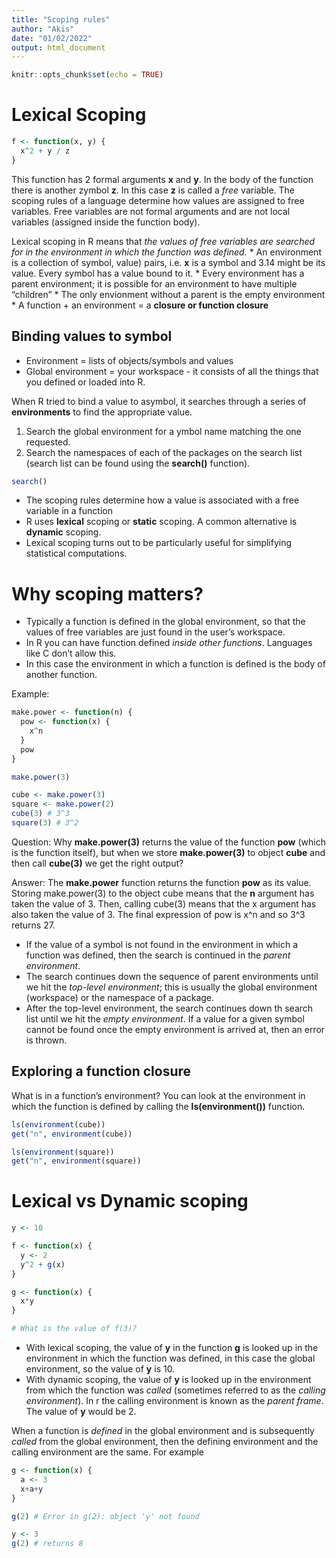 ```yaml
---
title: "Scoping rules"
author: "Akis"
date: "01/02/2022"
output: html_document
---
```


```r
knitr::opts_chunk$set(echo = TRUE)
```

# Lexical Scoping

```r
f <- function(x, y) {
  x^2 + y / z
}
```

This function has 2 formal arguments **x** and **y**. In the body of the function there is another zymbol **z**. In this case **z** is called a *free* variable. The scoping rules of a language determine how values are assigned to free variables. Free variables are not formal arguments and are not local variables (assigned inside the function body).

Lexical scoping in R means that 
*the values of free variables are searched for in the environment in which the function was defined.*
* An environment is a collection of symbol, value) pairs, i.e. **x** is a symbol and 3.14 might be its value. Every symbol has a value bound to it.
* Every environment has a parent environment; it is possible for an environment to have multiple "children"
* The only envionment without a parent is the empty environment
* A function + an environment = a **closure or function closure**

## Binding values to symbol

* Environment = lists of objects/symbols and values
* Global environment = your workspace - it consists of all the things that you defined or loaded into R.

When R tried to bind a value to asymbol, it searches through a series of **environments** to find the appropriate value.

1. Search the global environment for a ymbol name matching the one requested.
2. Search the namespaces of each of the packages on the search list (search list can be found using the **search()** function).

```r
search()
```

* The scoping rules determine how a value is associated with a free variable in a function
* R uses **lexical** scoping or **static** scoping. A common alternative is **dynamic** scoping.
* Lexical scoping turns out to be particularly useful for simplifying statistical computations.

# Why scoping matters?

* Typically a function is defined in the global environment, so that the values of free variables are just found in the user's workspace.
* In R you can have function defined *inside other functions*. Languages like C don't allow this.
* In this case the environment in which a function is defined is the body of another function.

Example:
```r
make.power <- function(n) {
  pow <- function(x) {
    x^n
  }
  pow
}

make.power(3)

cube <- make.power(3)
square <- make.power(2)
cube(3) # 3^3
square(3) # 3^2
```

Question: Why **make.power(3)** returns the value of the function **pow** (which is the function itself), but when we store **make.power(3)** to object **cube** and then call **cube(3)** we get the right output?

Answer:  The **make.power** function returns the function **pow** as its value. Storing make.power(3) to the object cube means that the **n** argument has taken the value of 3. Then, calling cube(3) means that the x argument has also taken the value of 3. The final expression of pow is x^n and so 3^3 returns 27.


* If the value of a symbol is not found in the environment in which a function was defined, then the search is continued in the *parent environment*.
* The search continues down the sequence of parent environments until we hit the *top-level environment*; this is usually the global environment (workspace) or the namespace of a package.
* After the top-level environment, the search continues down th search list until we hit the *empty environment*. If a value for a given symbol cannot be found once the empty environment is arrived at, then an error is thrown.

## Exploring a function closure

What is in a function's environment? You can look at the environment in which the function is defined by calling the **ls(environment())** function.

```r
ls(environment(cube))
get("n", environment(cube))

ls(environment(square))
get("n", environment(square))
```

# Lexical vs Dynamic scoping

```r
y <- 10

f <- function(x) {
  y <- 2
  y^2 + g(x)
}

g <- function(x) {
  x*y
}

# What is the value of f(3)?
```

* With lexical scoping, the value of **y** in the function **g** is looked up in the environment in which the function was defined, in this case the global environment, so the value of **y** is 10.
* With dynamic scoping, the value of **y** is looked up in the environment from which the function was *called* (sometimes referred to as the *calling environment*). In r the calling environment is known as the *parent frame*. The value of **y** would be 2.

When a function is *defined* in the global environment and is subsequently *called* from the global environment, then the defining environment and the calling environment are the same. For example

```r
g <- function(x) {
  a <- 3
  x+a+y
}

g(2) # Error in g(2): object 'y' not found

y <- 3
g(2) # returns 8
```



